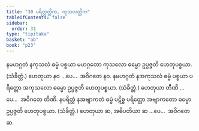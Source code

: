 ```yaml
---
title: "30 ပရိတ္တတ္တိက, ကုသလတ္တိက"
tableOfContents: false
sidebar:
  order: 31
type: "tipitaka"
basket: "ab"
book: "p23"
---
```



<DynamicBreadcrumb />

<Division number="39" book="p23" e="ch" v="40" p="414">

<Paragraph number="124" book="p23">
နမဟဂ္ဂတံ နကုသလံ ဓမ္မံ ပစ္စယာ မဟဂ္ဂတော ကုသလော ဓမ္မော ဥပ္ပဇ္ဇတိ ဟေတုပစ္စယာ. (သံခိတ္တံ.) ဟေတုယာ နဝ …ပေ…  အဝိဂတေ နဝ.
</Paragraph>

<Paragraph number="125" book="p23">
နမဟဂ္ဂတံ နအကုသလံ ဓမ္မံ ပစ္စယာ ပရိတ္တော အကုသလော ဓမ္မော ဥပ္ပဇ္ဇတိ ဟေတုပစ္စယာ. (သံခိတ္တံ.) ဟေတုယာ တီဏိ …ပေ…  အဝိဂတေ တီဏိ.
</Paragraph>

<Paragraph number="126" book="p23">
နပရိတ္တံ နအဗျာကတံ ဓမ္မံ ပဋိစ္စ ပရိတ္တော အဗျာကတော ဓမ္မော ဥပ္ပဇ္ဇတိ ဟေတုပစ္စယာ. (သံခိတ္တံ.) ဟေတုယာ ဆ, အဓိပတိယာ ဆ …ပေ…  အဝိဂတေ ဆ.
</Paragraph>
</Division>